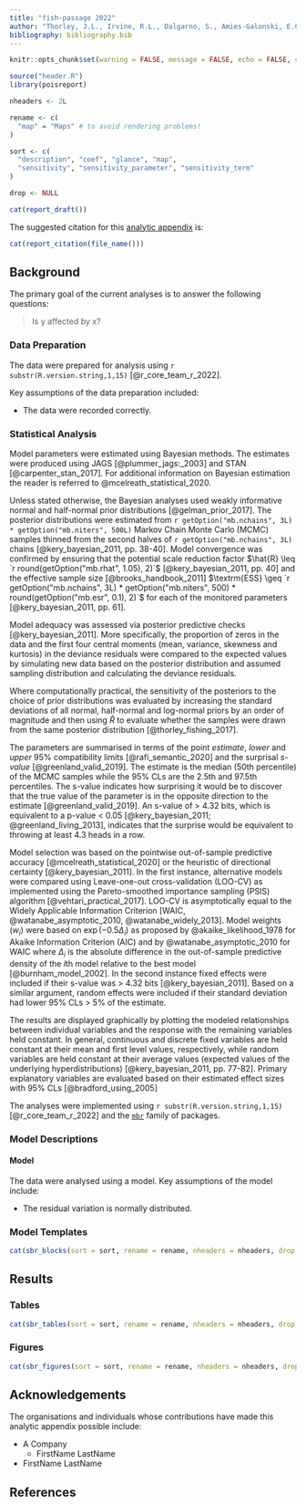 ```yaml
---
title: "fish-passage 2022"
author: "Thorley, J.L., Irvine, R.L., Dalgarno, S., Amies-Galonski, E.C., Pearson, A.D., Hussein N. & Kortello, A."
bibliography: bibliography.bib
---
```

  
```r
knitr::opts_chunk$set(warning = FALSE, message = FALSE, echo = FALSE, comment = NA, results = "asis", cache = FALSE)

source("header.R")
library(poisreport)

nheaders <- 2L

rename <- c(
  "map" = "Maps" # to avoid rendering problems!
)

sort <- c(
  "description", "coef", "glance", "map",
  "sensitivity", "sensitivity_parameter", "sensitivity_term"
)

drop <- NULL
```

```r
cat(report_draft())
```

The suggested citation for this [analytic appendix](https://www.poissonconsulting.ca/analytic-appendices.html) is:
  
```r
cat(report_citation(file_name()))
```

## Background

The primary goal of the current analyses is to answer the following questions:
  
  > Is y affected by x?
  
### Data Preparation
  
The data were prepared for analysis using `r substr(R.version.string,1,15)` [@r_core_team_r_2022].

Key assumptions of the data preparation included:
  
- The data were recorded correctly.

### Statistical Analysis

Model parameters were estimated using Bayesian methods.
The estimates were produced using JAGS [@plummer_jags:_2003] and STAN [@carpenter_stan_2017].
For additional information on Bayesian estimation the reader is referred to @mcelreath_statistical_2020.

Unless stated otherwise, the Bayesian analyses used weakly informative normal and half-normal prior distributions [@gelman_prior_2017].
The posterior distributions were estimated from `r getOption("mb.nchains", 3L) * getOption("mb.niters", 500L) ` Markov Chain Monte Carlo (MCMC) samples thinned from the second halves of `r getOption("mb.nchains", 3L)` chains [@kery_bayesian_2011, pp. 38-40].
Model convergence was confirmed by ensuring that the potential scale reduction factor $\hat{R} \leq `r round(getOption("mb.rhat", 1.05), 2)`$ [@kery_bayesian_2011, pp. 40] and the effective sample size [@brooks_handbook_2011] $\textrm{ESS} \geq  `r getOption("mb.nchains", 3L) * getOption("mb.niters", 500) * round(getOption("mb.esr", 0.1), 2)`$ for each of the monitored parameters [@kery_bayesian_2011, pp. 61].

Model adequacy was assessed via posterior predictive checks [@kery_bayesian_2011].
More specifically, the proportion of zeros in the data and the first four central moments (mean, variance, skewness and kurtosis) in the deviance residuals were compared to the expected values by simulating new data based on the posterior distribution and assumed sampling distribution and calculating the deviance residuals.

Where computationally practical, the sensitivity of the posteriors to the choice of prior distributions was evaluated by increasing the standard deviations of all normal, half-normal and log-normal priors by an order of magnitude and then using $\hat{R}$ to evaluate whether the samples were drawn from the same posterior distribution [@thorley_fishing_2017].

The parameters are summarised in terms of the point *estimate*, *lower* and *upper* 95% compatibility limits [@rafi_semantic_2020] and the surprisal *s-value* [@greenland_valid_2019].
The estimate is the median (50th percentile) of the MCMC samples while the 95% CLs are the 2.5th and 97.5th percentiles.
The s-value indicates how surprising it would be to discover that the true value of the parameter is in the opposite direction to the estimate [@greenland_valid_2019].
An s-value of $>$ 4.32 bits, which is equivalent to a p-value $<$ 0.05 [@kery_bayesian_2011; @greenland_living_2013], indicates that the surprise would be equivalent to throwing at least 4.3 heads in a row.

Model selection was based on the pointwise out-of-sample predictive accuracy [@mcelreath_statistical_2020] or the heuristic of directional certainty [@kery_bayesian_2011].
In the first instance, alternative models were compared using Leave-one-out cross-validation (LOO-CV) as implemented using the Pareto-smoothed importance sampling (PSIS) algorithm [@vehtari_practical_2017]. 
LOO-CV is asymptotically equal to the Widely Applicable Information Criterion [WAIC, @watanabe_asymptotic_2010, @watanabe_widely_2013].
Model weights ($w_i$) were based on $\exp(-0.5 \Delta_i)$ as proposed by @akaike_likelihood_1978 for Akaike Information Criterion (AIC) and by @watanabe_asymptotic_2010 for WAIC where $\Delta_i$ is the absolute difference in the out-of-sample predictive density of the $i$th model relative to the best model [@burnham_model_2002].
In the second instance fixed effects were included if their s-value was $>$ 4.32 bits [@kery_bayesian_2011].
Based on a similar argument, random effects were included if their standard deviation had lower 95% CLs $>$ 5% of the estimate.

The results are displayed graphically by plotting the modeled relationships between individual variables and the response with the remaining variables held constant.
In general, continuous and discrete fixed variables are held constant at their mean and first level values, respectively, while random variables are held constant at their average values (expected values of the underlying hyperdistributions) [@kery_bayesian_2011, pp. 77-82].
Primary explanatory variables are evaluated based on their estimated effect sizes with 95% CLs [@bradford_using_2005]

The analyses were implemented using `r substr(R.version.string,1,15)` [@r_core_team_r_2022] and the [`mbr`](https://www.poissonconsulting.ca/mbr) family of packages.

### Model Descriptions

#### Model

The data were analysed using a model.
Key assumptions of the model include:
  
- The residual variation is normally distributed.

### Model Templates

```r
cat(sbr_blocks(sort = sort, rename = rename, nheaders = nheaders, drop = drop))
```

## Results

### Tables

```r
cat(sbr_tables(sort = sort, rename = rename, nheaders = nheaders, drop = drop))
```

### Figures

```r
cat(sbr_figures(sort = sort, rename = rename, nheaders = nheaders, drop = drop))
```

## Acknowledgements

The organisations and individuals whose contributions have made this analytic appendix possible include:
  
- A Company
  - FirstName LastName
- FirstName LastName

## References

